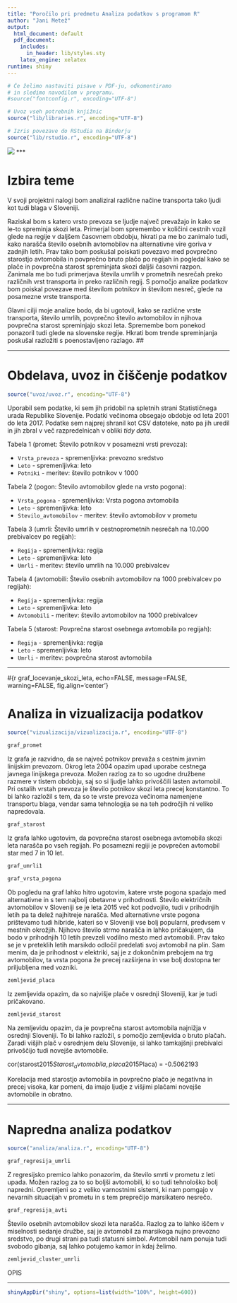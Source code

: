 ```yaml
---
title: "Poročilo pri predmetu Analiza podatkov s programom R"
author: "Jani Metež"
output:
  html_document: default
  pdf_document:
    includes:
      in_header: lib/styles.sty
    latex_engine: xelatex
runtime: shiny
---
```


```r
# Če želimo nastaviti pisave v PDF-ju, odkomentiramo
# in sledimo navodilom v programu.
#source("fontconfig.r", encoding="UTF-8")

# Uvoz vseh potrebnih knjižnic
source("lib/libraries.r", encoding="UTF-8")
```

```r
# Izris povezave do RStudia na Binderju
source("lib/rstudio.r", encoding="UTF-8")
```


![](slike/images.png)
***

# Izbira teme

V svoji projektni nalogi bom analiziral različne načine transporta tako ljudi kot tudi blaga v Sloveniji. 

Raziskal bom s katero vrsto prevoza se ljudje največ prevažajo in kako se le-to spreminja skozi leta. Primerjal bom spremembo v količini cestnih vozil glede na regije v daljšem časovnem obdobju, hkrati pa me bo zanimalo tudi, kako narašča število osebnih avtomobilov na alternativne vire goriva v zadnjih letih. Prav tako bom poskušal poiskati povezavo med povprečno starostjo avtomobila in povprečno bruto plačo po regijah in pogledal kako se plače in povprečna starost spreminjata skozi daljši časovni razpon. 
Zanimala me bo tudi primerjava števila umrlih v prometnih nesrečah preko različnih vrst transporta in preko različnih regij. S pomočjo analize podatkov bom poiskal povezave med številom potnikov in številom nesreč, glede na posamezne vrste transporta. 

Glavni cilji moje analize bodo, da bi ugotovil, kako se različne vrste transporta, število umrlih, povprečno število avtomobilov in njihova povprečna starost spreminjajo skozi leta. Spremembe bom ponekod ponazoril tudi glede na slovenske regije. Hkrati bom trende spreminjanja poskušal razložiti s poenostavljeno razlago. 
##


***

# Obdelava, uvoz in čiščenje podatkov

```r
source("uvoz/uvoz.r", encoding="UTF-8")
```
Uporabil sem podatke, ki sem jih pridobil na spletnih strani Statističnega urada Republike Slovenije. Podatki večinoma obsegajo obdobje od leta 2001 do leta 2017.
Podatke sem najprej shranil kot CSV datoteke, nato pa jih uredil in jih zbral v več razpredelnicah v obliki *tidy data*.

Tabela 1 (promet: Število potnikov v posamezni vrsti prevoza):

- `Vrsta_prevoza` - spremenljivka: prevozno sredstvo
- `Leto` - spremenljivka: leto
- `Potniki` - meritev: število potnikov v 1000

Tabela 2 (pogon: Število avtomobilov glede na vrsto pogona):

- `Vrsta_pogona` - spremenljivka: Vrsta pogona avtomobila   
- `Leto` - spremenljivka: leto
- `Stevilo_avtomobilov` - meritev: število avtomobilov v prometu 

Tabela 3 (umrli: Število umrlih v cestnoprometnih nesrečah na 10.000 prebivalcev po regijah):

- `Regija` - spremenljivka: regija
- `Leto` - spremenljivka: leto
- `Umrli` - meritev: število umrlih na 10.000 prebivalcev

Tabela 4 (avtomobili: Število osebnih avtomobilov na 1000 prebivalcev po regijah):

- `Regija` - spremenljivka: regija
- `Leto` - spremenljivka: leto
- `Avtomobili` - meritev: število avtomobilov na 1000 prebivalcev

Tabela 5 (starost: Povprečna starost osebnega avtomobila po regijah):

- `Regija` - spremenljivka: regija
- `Leto` - spremenljivka: leto
- `Umrli` - meritev: povprečna starost avtomobila



***
#{r graf_locevanje_skozi_leta, echo=FALSE, message=FALSE, warning=FALSE, fig.align='center'}
 
# Analiza in vizualizacija podatkov

```r
source("vizualizacija/vizualizacija.r", encoding="UTF-8")
```

```r
graf_promet
```

Iz grafa je razvidno, da se največ potnikov prevaža s cestnim javnim linijskim prevozom.
Okrog leta 2004 opazim upad uporabe cestnega javnega linijskega prevoza. Možen razlog za to so ugodne
družbene razmere  v tistem obdobju, saj so si ljudje lahko privoščili lasten avtomobil.
Pri ostalih vrstah prevoza je število potnikov skozi leta precej konstantno.
To bi lahko razložil s tem, da so te vrste prevoza večinoma namenjene transportu blaga, vendar 
sama tehnologija se na teh področjih ni veliko napredovala.



```r
graf_starost
```

Iz grafa lahko ugotovim, da povprečna starost osebnega avtomobila skozi leta narašča po vseh regijah.
Po posamezni regiji je povprečen avtomobil star med 7 in 10 let.




```r
graf_umrli1
```







```r
graf_vrsta_pogona
```


Ob pogledu na graf lahko hitro ugotovim, katere vrste pogona spadajo med alternativne in s tem najbolj 
obetavne v prihodnosti. Število električnih avtomobilov v Sloveniji se je leta 2015 več kot podvojilo,
tudi v prihodnjih letih pa ta delež najhitreje narašča. Med alternativne vrste pogona prištevamo tudi hibride,
kateri so v Sloveniji vse bolj popularni, predvsem v mestnih okrožjih. Njihovo število strmo narašča in lahko pričakujem,
da bodo v prihodnjih 10 letih prevzeli vodilno mesto med avtomobili. 
Prav tako se je v preteklih letih marsikdo odločil predelati svoj avtomobil na plin. 
Sam menim, da je prihodnost v elektriki, saj je z dokončnim prebojem na trg avtomobilov, ta vrsta pogona že precej
razširjena in vse bolj dostopna ter priljubljena med vozniki.



```r
zemljevid_placa
```


Iz zemljevida opazim, da so najvišje plače v osrednji Sloveniji, kar je tudi pričakovano.



```r
zemljevid_starost
```


Na zemljevidu opazim, da je povprečna starost avtomobila najnižja v osrednji Sloveniji. 
To bi lahko razložil, s pomočjo zemljevida o bruto plačah. Zaradi višjih plač v osrednjem delu Slovenije,
si lahko tamkajšnji prebivalci privoščijo tudi novejše avtomobile. 

cor(starost2015$Starost_avtomobila, placa2015$Placa) = -0.5062193

Korelacija med starostjo avtomobila in povprečno plačo je negativna in precej visoka, kar pomeni, da imajo ljudje z višjimi plačami novejše avtomobile in obratno.


*** 

# Napredna analiza podatkov

```r
source("analiza/analiza.r", encoding="UTF-8")
```

```r
graf_regresija_umrli
```

Z regresijsko premico lahko ponazorim, da število smrti v prometu z leti upada. 
Možen razlog za to so boljši avtomobili, ki so tudi tehnološko bolj napredni.
Opremljeni so z veliko varnostnimi sistemi, ki nam pomgajo v nevarnih situacijah v prometu in s tem preprečijo marsikatero nesrečo.

```r
graf_regresija_avti
```



Število osebnih avtomobilov skozi leta narašča. Razlog za to lahko iščem v miselnosti sedanje družbe, saj je avtomobil za marsikoga nujno prevozno sredstvo, po drugi strani pa tudi statusni simbol. 
Avtomobil nam ponuja tudi svobodo gibanja, saj lahko potujemo kamor in kdaj želimo. 


```r
zemljevid_cluster_umrli 
```

OPIS


***

```r
shinyAppDir("shiny", options=list(width="100%", height=600))
```

